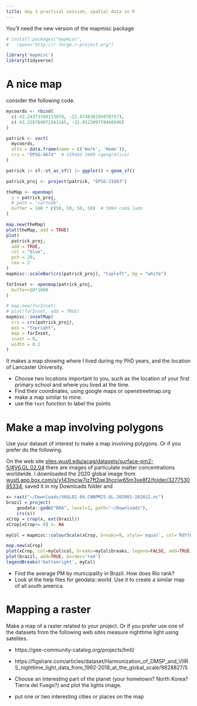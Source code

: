 ---
title: day 1 practical session, spatial data in R
---

You'll need the new version of the mapmisc package
```{r installMapmics}
# install.packages("mapmisc", 
# 	repos="http://r-forge.r-project.org")
```

```{r packages}
library('mapmisc')
library(tidyverse)
```

# A nice map

consider the following code.

```{r patrick}
mycoords <- rbind(
  c(-43.24373760113078, -22.874830195070757),
  c(-43.226769072563165, -22.912309778466696)
)

patrick <- vect(
  mycoords, 
  atts = data.frame(name = c('Work', 'Home')),
  crs = "EPSG:4674"  # SIRGAS 2000 (geográfico)
)

patrick |> sf::st_as_sf() |> ggplot() + geom_sf()

patrick_proj <- project(patrick, "EPSG:31983")

theMap <- openmap(
  x = patrick_proj,
  # path = "cartodb",
  buffer = 100 * c(50, 50, 50, 50)  # 50km cada lado
)

map.new(theMap)
plot(theMap, add = TRUE)
plot(
  patrick_proj,
  add = TRUE,
  col = "blue",
  pch = 20,
  cex = 2
)
mapmisc::scaleBar(crs(patrick_proj), "topleft", bg = "white")

forInset <- openmap(patrick_proj, 
  buffer=50*1000
)

# map.new(forInset)
# plot(forInset, add = TRUE)
mapmisc::insetMap(
  crs = crs(patrick_proj),
  pos = "topright",
  map = forInset,
  inset = 0,
  width = 0.2
)

```


It makes a map showing where I lived during my PhD years, and the location of Lancaster University.

- Choose two locations important to you, such as the location of your first primary school and where you lived at the time. 
- Find their coordinates, using google maps or openstreetmap.org
- make a map similar to mine.
- use the `text` function to label the points



# Make a map involving polygons

Use your dataset of interest to make a map involving polygons.  Or if you prefer do the following.

On the web site [sites.wustl.edu/acag/datasets/surface-pm2-5/#V6.GL.02.04](https://sites.wustl.edu/acag/datasets/surface-pm2-5/#V6.GL.02.04) there are images of particulate matter concentrations worldwide.  I downloaded the 2020 global image from [wustl.app.box.com/s/y143mciw7jz7ft2qe3hccjw65m3xe8f2/folder/327753085334](https://wustl.app.box.com/s/y143mciw7jz7ft2qe3hccjw65m3xe8f2/folder/327753085334), saved it in my Downloads folder and 

```{r data}
x= rast("~/Downloads/V6GL02.04.CNNPM25.GL.202001-202012.nc")
brazil = project(
	geodata::gadm("BRA", level=1, path="~/Downloads"),
	crs(x))
xCrop = crop(x, ext(brazil))
xCrop[xCrop<= 0] <- NA

myCol = mapmisc::colourScale(xCrop, breaks=9, style='equal', col='RdYlGn', rev=TRUE, transform='sqrt',dec=0)

map.new(xCrop)
plot(xCrop, col=myCol$col, breaks=myCol$breaks, legend=FALSE, add=TRUE)
plot(brazil, add=TRUE, border='red')
legendBreaks('bottomright', myCol)
```

- Find the average PM by municipality in Brazil.  How does Rio rank?
- Look at the help files for geodata::world.  Use it to create a similar map of all south america.


# Mapping a raster

Make a map of a raster related to your project.  Or if you prefer use one of the datasets from the following web sites measure nighttime light using satelites.  

- https://gee-community-catalog.org/projects/hntl/
- https://figshare.com/articles/dataset/Harmonization_of_DMSP_and_VIIRS_nighttime_light_data_from_1992-2018_at_the_global_scale/9828827/5

- Choose an interesting part of the planet (your hometown? North Korea? Tierra del Fuego?) and plot the lights image.  
- put one or two interesting cities or places on the map





